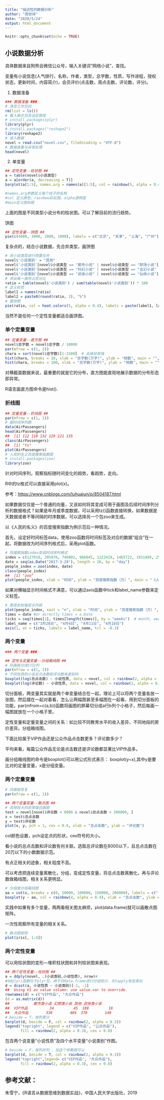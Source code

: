 ---
title: "描述性的数据分析"
author: "周世祥"
date: "2020/5/24"
output: html_document
---

```{r setup, include=FALSE}
knitr::opts_chunk$set(echo = TRUE)
```

## 小说数据分析

具体数据来自狗熊会微信公众号，输入关键词“网络小说”，查找。

变量有小说信息(人气排行，名称，作者，类型，总字数，性质，写作进程，授权状态，更新时间，内容简介)，会员评价(点击数，周点击数，评论数，评分)。

1. 数据准备

```{r}
### 数据准备 ###
# 清空工作空间
rm(list = ls())
# 载入相关包及设定路径
# install.packages(plyr)
library(plyr)
# install.packages("reshape2")
library(reshape2)
# 读入数据
novel = read.csv("novel.csv", fileEncoding = "UTF-8")
# 数据查看与异常处理
head(novel)
```

2. 单变量

```{r}
## 定性变量--柱状图 ##
a = table(novel$小说类型)
a = a[order(a, decreasing = T)]
barplot(a[1:5], names.arg = names(a)[1:5], col = rainbow(5, alpha = 0.4), xlab = "小说类型", ylab="频数")

#names.arg参数定义每个柱子的名称
#col 定义颜色，rainbow彩虹图，alpha透明度
#main定义图标题

```

上面的图是不同类型小说分布的柱状图。可以了解目前的流行趋势。



饼图

```{r}
## 定性变量--饼图 ##
pie(c(4000, 3000, 2000, 1000), labels = c("北京", "天津", "上海", "广州"), main = "熊粉成员分布", col = 2:5)
```

复杂点的，结合小说数据，先合并类型，画饼图

```{r}
# 将小说类型进行简要合并
novel$'小说类别' = "其他"
novel$'小说类别'[novel$小说类型 == "都市小说" | novel$小说类型 == "职场小说"] = "都市类小说"
novel$'小说类别'[novel$小说类型 == "科幻小说" | novel$小说类型 == "玄幻小说" | novel$小说类型 == "奇幻小说"] = "幻想类小说"
novel$'小说类别'[novel$小说类型 == "武侠小说" | novel$小说类型 == "仙侠小说"] = "武侠类小说"
# 求出每一类所占百分比
ratio = table(novel$'小说类别') / sum(table(novel$'小说类别')) * 100
# 定义标签
label1 = names(ratio)
label2 = paste0(round(ratio, 2), "%")
# 画饼图
pie(ratio, col = heat.colors(5, alpha = 0.4), labels = paste(label1, label2, sep = "\n"), font = 1)
```

当然不是任何一个定性变量都适合画饼图。

### 单个定量变量

```{r}
## 定量变量--直方图 ##
novel$总字数 = novel$总字数 / 10000
par(mfrow = c(1, 2))
chara = sort(novel$总字数)[1:1500]  # 去掉异常值
hist(chara, breaks = 10, xlab = "总字数(万字)", ylab = "频数", main = "", col = "lightblue")
hist(chara, breaks = 100, xlab = "总字数(万字)", ylab = "频数", main = "", col = "lightblue")
```

对横截面数据来说，最重要的就是它的分布，直方图能直观地展示数据的分布形态即异常。

R语言画直方图命令是hist().

### 折线图

```{r}
## 定量变量--折线图 ##
par(mfrow = c(1, 1))
# 画时间序列图
data(AirPassengers)
head(AirPassengers)
##  [1] 112 118 132 129 121 135
class(AirPassengers)
##  [1] "ts"
plot(AirPassengers)
# 人民的名义百度搜索指数图
# install.packages(zoo)
library(zoo)
```
针对时间序列，观察指标随时间变化的趋势，看趋势，走向。

R中的tz格式可以直接采用plot(x)。

参考：<https://www.cnblogs.com/luhuajun/p/8504187.html>

如果数据仅仅是一个普通的向量，又该如何将其变成可用于画图及后续时间序列分析的数据格式？如果是年月或季度数据，可以采用tz()函数直接转换，如果数据是天数据或者不等间隔的时序数据，可以选择另一个包zoo来生成。

以《人民的名义》的百度搜索指数为例示范后一种情况。

首先，设定好时间标签data，使用zoo函数将时间标签及对应的数据“组合”在一起，将数据改为时间序列格式后，采用plot函数。

```{r}
# 将搜索指数index变成时间序列格式
index = c(127910, 395976, 740802, 966845, 1223419, 1465722, 1931489, 2514324, 3024847, 3174056, 3208696, 3644736, 4198117, 3868350, 3576440, 3524784, 3621275, 3695967, 3728965, 3845193, 3525579, 3452680, 3535350, 3655541, 3884779, 3780629) / 10000
date = seq(as.Date("2017-3-28"), length = 26, by = "day")
people_index = zoo(index, date)
class(people_index)
##  [1] "zoo"
plot(people_index, xlab = "时间", ylab = "百度搜索指数（万）", main = "《人民的名义》搜索指数折线图")
```

如果对横轴显示时间格式不满意，可以通过axis函数中tick和label_name参数来定义标签。

```{r}
# 更改坐标轴显示内容
plot(people_index, xaxt = "n", xlab = "时间", ylab = "百度搜索指数（万）", main = "《人民的名义》搜索指数折线图")
times = date #or directly times = x.Date
ticks = seq(times[1], times[length(times)], by = "weeks")  # month, weeks, year etc.
label_name = c("3月28日", "4月4日", "4月11日", "4月18日")
axis(1, at = ticks, labels = label_name, tcl = -0.3)
```

###  两个变量

```{r}
### 两个变量 ###

## 定性与定量变量--分组箱线图 ##
# 将画板分成1行2列
par(mfrow = c(1, 2))    
# 不同性质的小说总点击数和评论数有差别吗
boxplot(log(总点击数) ~ 小说性质, data = novel, col = rainbow(2, alpha = 0.3), ylab = "总点击数对数")
boxplot(log(评论数) ~ 小说性质, data = novel, col = rainbow(2, alpha = 0.3), ylab = "总评论数对数")
```

切分面板，两变量其实就是两个单变量结合在一起，理论上可以将两个变量各放一张图，然后摆在一起对着看，怎么让两幅图甚至多幅图在一起看，用到切分面板的功能，par(mfrom=c(a,b))函数将画图的屏幕切分成a行b列个小格子，然后每画一幅图就放在一个小格子里。

定性变量和定量变量之间的关系：如比较不同教育水平的收入差异，不同地段的房价差异。分组箱线图。

下面比较属于VIP作品还是公众作品点击数更多？评论数多少？

平均来看，每篇公众作品无论是点击数还是评论数都显著比VIP作品多。

画分组箱线图的命令是boxplot()可以用公式形式表示：
boxplot(y~x),其中y是要比对的定量变量，x是分组变量。

### 两个定量变量

```{r}
# 将画板恢复
par(mfrow = c(1, 1))    

## 两个定量变量--散点图 ##
# 去除较大的异常值后画图
test = novel[novel$评论数 < 8000 & novel$总点击数 < 200000, ]
x = test$总点击数
y = test$评论数
plot(x, y, pch = 1, cex = 0.6, xlab = "总点击数", ylab = "评论数")
```

col颜色设置，pch设定点的形状，cex符号的大小。

看小说的总点击数和评论数有何关联。选取总评论数在8000以下，且总点击数在20万以下的小数数据示范。

有点正相关的迹象，相关程度不高。

可以考虑把连续变量离散化，分组，变成定性变量，将总点击数离散化，再与评论数做箱线图，相关关系更明显。

```{r}
# 分组做分组箱线图
aa = cut(x, breaks = c(0, 50000, 100000, 150000, 200000), labels = c("(0-5w]", "(5w-10w]", "(10w-15w]", "(15w-20w]"))
boxplot(y ~ aa, col = rainbow(4, alpha = 0.4), xlab = "总点击数", ylab = "评论数")
```


实践中如果有多个变量，两两看相关图太麻烦，plot(data.frame)就可以画散点图矩阵。

一次性观察所有变量的相关关系。

```{r}
# 散点图矩阵
plot(iris[, 1:4])
```

### 两个定性变量

可以用柱状图的变形---堆积柱状图和并列柱状图来表现。

```{r}
## 两个定性变量--柱状图 ##
a = ddply(novel, .(小说类别,小说性质), nrow)#
#ddply()函数位于plyr包，用于对data.frame进行分组统计，与tapply有些类似
d = dcast(a, 小说性质 ~ 小说类别)[-1, -1]
##  Using V1 as value column: use value.var to override.
rownames(d) = c("VIP作品", "大众作品")
(d = as.matrix(d))
##           都市类小说 幻想类小说 其他 武侠类小说
##  VIP作品          34         45  188         18
##  大众作品        339        404  370        149
# beside = T，按列累计
barplot(d, beside = F, col = rainbow(2, alpha = 0.3))
legend("topright", legend = c("VIP作品", "公众作品"),
       fill = rainbow(2, alpha = 0.3), cex = 0.8)
```

包含两个说变量“小说性质”及四个水平变量“小说类别”作图。

```{r}
# beside = F，按列并列 ，加这个参数就可以
barplot(d, beside = T, col = rainbow(2, alpha = 0.3))
legend("topright",legend= c("VIP作品", "大众作品"),
       fill = rainbow(2, alpha = 0.3), cex = 0.8)
```


## 参考文献：


朱雪宁，《R语言从数据思维到数据实战》，中国人民大学出版社，2019



